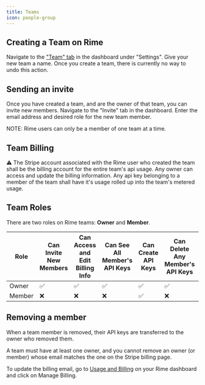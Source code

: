 ```yaml
---
title: Teams
icon: people-group
---
```


## Creating a Team on Rime
Navigate to the ["Team" tab](https://app.rime.ai/teams/) in the dashboard under "Settings". Give your new team a name.
Once you create a team, there is currently no way to undo this action.

## Sending an invite
Once you have created a team, and are the owner of that team, you can invite new members.
Navigate to the "Invite" tab in the dashboard. Enter the email address and desired role for the new team member.

NOTE: Rime users can only be a member of one team at a time.

## Team Billing
⚠️ The Stripe account associated with the Rime user who created the team shall be the billing account for the entire team's api usage.
Any owner can access and update the billing information.
Any api key belonging to a member of the team shall have it's usage rolled up into the team's metered usage.


## Team Roles
There are two roles on Rime teams: **Owner** and **Member**.

| Role  | Can Invite New Members | Can Access and Edit Billing Info | Can See All Member's API Keys | Can Create API Keys | Can Delete Any Member's API Keys | Can Remove Members |
|-------|------------------------|---------------------------------|-------------------------------|---------------------|----------------------------------|--------------------|
| Owner | ✅                     | ✅                               | ✅                            | ✅                  | ✅                               | ✅                 |
| Member| ❌                     | ❌                               | ❌                            | ✅                  | ❌                               | ❌                 |


## Removing a member 

When a team member is removed, their API keys are transferred to the owner who removed them.

A team must have at least one owner, and you cannot remove an owner (or member) whose email matches the one on the Stripe billing page.

To update the billing email, go to [Usage and Billing](https://app.rime.ai/billing/) on your Rime dashboard and click on Manage Billing.

